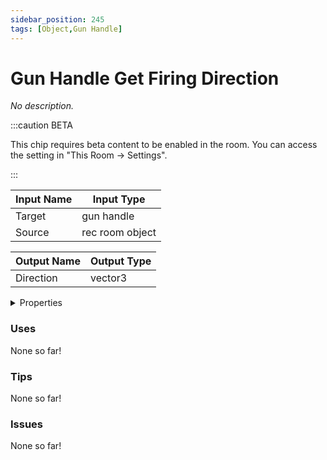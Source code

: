 ```yaml
---
sidebar_position: 245
tags: [Object,Gun Handle]
---
```


# Gun Handle Get Firing Direction

*No description.*

:::caution BETA

This chip requires beta content to be enabled in the room. You can access the setting in "This Room -> Settings".

:::


<EsbSvg />

| Input Name | Input Type |
|-----------|-----------|
| Target | gun handle |
| Source | rec room object |

| Output Name | Output Type |
|-----------|-----------|
| Direction | vector3 |


<details>
  <summary>Properties</summary>
  <div>
    <div>
    <table>
      <thead>
        <tr>
          <th>Is beta required?</th>
          <th>✅</th>
        </tr>
        <tr>
          <th>Is this chip a trolling risk?</th>
          <th>❌</th>
        </tr>
        <tr>
          <th>Chip UUID</th>
          <th>1521eb32-29db-4708-81de-71398c29e76d</th>
        </tr>
      </thead>
    </table>
    </div>
  </div>
</details>

### Uses

None so far!

### Tips

None so far!

### Issues

None so far!